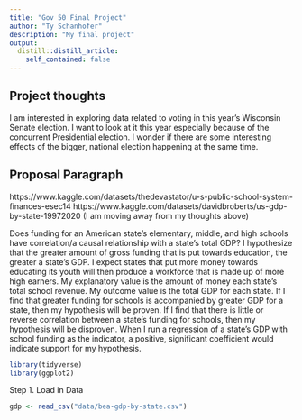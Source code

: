 ```yaml
---
title: "Gov 50 Final Project"
author: "Ty Schanhofer"
description: "My final project"
output:
  distill::distill_article:
    self_contained: false
---
```




## Project thoughts

I am interested in exploring data related to voting in this year's Wisconsin Senate election. I want to look at it this year especially because of the concurrent Presidential election. I wonder if there are some interesting effects of the bigger, national election happening at the same time.

## Proposal Paragraph
https://www.kaggle.com/datasets/thedevastator/u-s-public-school-system-finances-esec14
https://www.kaggle.com/datasets/davidbroberts/us-gdp-by-state-19972020
  (I am moving away from my thoughts above) 
  
  Does funding for an American state's elementary, middle, and high schools have correlation/a causal relationship with a state's total GDP? I hypothesize that the greater amount of gross funding that is put towards education, the greater a state's GDP. I expect states that put more money towards educating its youth will then produce a workforce that is made up of more high earners. My explanatory value is the amount of money each state's total school revenue. My outcome value is the total GDP for each state. If I find that greater funding for schools is accompanied by greater GDP for a state, then my hypothesis will be proven. If I find that there is little or reverse correlation between a state's funding for schools, then my hypothesis will be disproven. When I run a regression of a state's GDP with school funding as the indicator, a positive, significant coefficient would indicate support for my hypothesis.
  

```r
library(tidyverse)
library(ggplot2)
```

  
Step 1. Load in Data
```r
gdp <- read_csv("data/bea-gdp-by-state.csv")
```

  
  
  
  
  